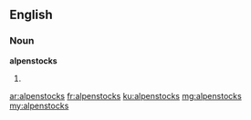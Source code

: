 ==English==

===Noun===
'''alpenstocks'''

# {{plural of|alpenstock}}

[[ar:alpenstocks]]
[[fr:alpenstocks]]
[[ku:alpenstocks]]
[[mg:alpenstocks]]
[[my:alpenstocks]]